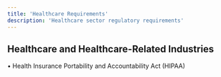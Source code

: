 ```yaml
---
title: 'Healthcare Requirements'
description: 'Healthcare sector regulatory requirements'
---
```


## Healthcare and Healthcare-Related Industries

• Health Insurance Portability and Accountability Act (HIPAA)